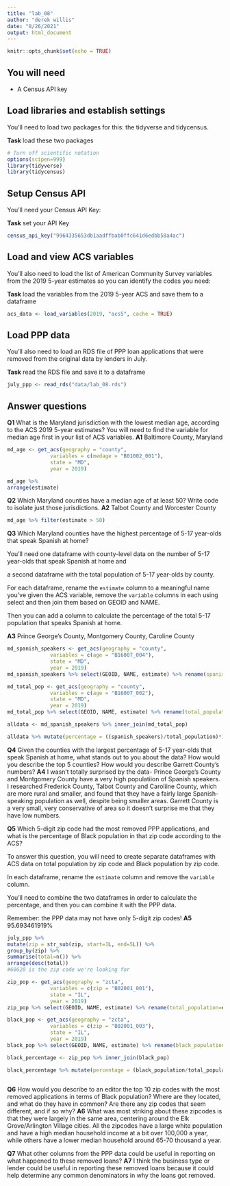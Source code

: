 ```yaml
---
title: "lab_08"
author: "derek willis"
date: "8/26/2021"
output: html_document
---
```


```r
knitr::opts_chunk$set(echo = TRUE)
```

## You will need

* A Census API key

## Load libraries and establish settings

You'll need to load two packages for this: the tidyverse and tidycensus.

**Task** load these two packages

```r
# Turn off scientific notation
options(scipen=999)
library(tidyverse)
library(tidycensus)
```

## Setup Census API

You'll need your Census API Key:

**Task** set your API Key

```r
census_api_key("9964335653db1aadffbab0ffc641d6edbb58a4ac")
```

## Load and view ACS variables

You'll also need to load the list of American Community Survey variables from the 2019 5-year estimates so you can identify the codes you need:

**Task** load the variables from the 2019 5-year ACS and save them to a dataframe

```r
acs_data <- load_variables(2019, "acs5", cache = TRUE)
```

## Load PPP data

You'll also need to load an RDS file of PPP loan applications that were removed from the original data by lenders in July.

**Task** read the RDS file and save it to a dataframe

```r
july_ppp <- read_rds("data/lab_08.rds")
```

## Answer questions

**Q1** What is the Maryland jurisdiction with the lowest median age, according to the ACS 2019 5-year estimates? You will need to find the variable for median age first in your list of ACS variables.
**A1**
Baltimore County, Maryland
```r
md_age <- get_acs(geography = "county",
              variables = c(medage = "B01002_001"),
              state = "MD",
              year = 2019)

md_age %>% 
arrange(estimate)
```

**Q2** Which Maryland counties have a median age of at least 50? Write code to isolate just those jurisdictions.
**A2**
Talbot County and Worcester County

```r
md_age %>% filter(estimate > 50)
```

**Q3** Which Maryland counties have the highest percentage of 5-17 year-olds that speak Spanish at home? 

You'll need one dataframe with county-level data on the number of 5-17 year-olds that speak Spanish at home and 

a second dataframe with the total population of 5-17 year-olds by county. 

For each dataframe, rename the `estimate` column to a meaningful name you've given the ACS variable, remove the `variable` columns in each using select and then join them based on GEOID and NAME. 

Then you can add a column to calculate the percentage of the total 5-17 population that speaks Spanish at home.

**A3**
Prince George's County, Montgomery County, Caroline County
```r
md_spanish_speakers <- get_acs(geography = "county",
              variables = c(age = "B16007_004"),
              state = "MD",
              year = 2019)
md_spanish_speakers %>% select(GEOID, NAME, estimate) %>% rename(spanish_speakers=estimate) -> md_spanish_speakers

md_total_pop <- get_acs(geography = "county",
              variables = c(age = "B16007_002"),
              state = "MD",
              year = 2019)
md_total_pop %>% select(GEOID, NAME, estimate) %>% rename(total_population=estimate) -> md_total_pop

alldata <- md_spanish_speakers %>% inner_join(md_total_pop)

alldata %>% mutate(percentage = ((spanish_speakers)/total_population)*100) %>% arrange(desc(percentage))

```

**Q4** Given the counties with the largest percentage of 5-17 year-olds that speak Spanish at home, what stands out to you about the data? How would you describe the top 5 counties? How would you describe Garrett County's numbers?
**A4**
I wasn't totally surprised by the data- Prince George's County and Montgomery County have a very high populatiion of Spanish speakers. I researched Frederick County, Talbot County and Caroliine County, which are more rural and smaller, and found that they have a fairly large Spanish-speaking population as well, despite being smaller areas. Garrett County is a very small, very conservative of area so it doesn't surprise me that they have low numbers.

**Q5** Which 5-digit zip code had the most removed PPP applications, and what is the percentage of Black population in that zip code according to the ACS? 

To answer this question, you will need to create separate dataframes with ACS data on total population by zip code and Black population by zip code. 

In each dataframe, rename the `estimate` column and remove the `variable` column. 

You'll need to combine the two dataframes in order to calculate the percentage, and then you can combine it with the PPP data. 

Remember: the PPP data may not have only 5-digit zip codes!
**A5**
95.693461919% 

```r
july_ppp %>% 
mutate(zip = str_sub(zip, start=1L, end=5L)) %>%
group_by(zip) %>% 
summarise(total=n()) %>% 
arrange(desc(total))
#60620 is the zip code we're looking for

zip_pop <- get_acs(geography = "zcta",
              variables = c(zip = "B02001_001"),
              state = "IL",
              year = 2019)
zip_pop %>% select(GEOID, NAME, estimate) %>% rename(total_population=estimate) -> zip_pop

black_pop <- get_acs(geography = "zcta",
              variables = c(zip = "B02001_003"),
              state = "IL",
              year = 2019)
black_pop %>% select(GEOID, NAME, estimate) %>% rename(black_population=estimate) -> black_pop

black_percentage <- zip_pop %>% inner_join(black_pop)

black_percentage %>% mutate(percentage = (black_population/total_population)*100)



```

**Q6** How would you describe to an editor the top 10 zip codes with the most removed applications in terms of Black population? Where are they located, and what do they have in common? Are there any zip codes that seem different, and if so why?
**A6**
What was most striking about these zipcodes is that they were largely in the same area, centering around the Elk Grove/Arlington Village cities. All the zipcodes have a large white population and have a high median household income at a bit over 100,000 a year, while others have a lower median household around 65-70 thousand a year.

**Q7** What other columns from the PPP data could be useful in reporting on what happened to these removed loans?
**A7**
I think the business type or lender could be useful in reporting these removed loans because it could help determine any common denominators in why the loans got removed. 